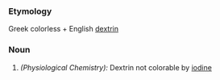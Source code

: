 ===Etymology===
Greek colorless + English [[dextrin]]
===Noun===
#''(Physiological Chemistry):'' Dextrin not colorable by [[iodine]]